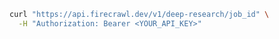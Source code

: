 ```bash
curl "https://api.firecrawl.dev/v1/deep-research/job_id" \
  -H "Authorization: Bearer <YOUR_API_KEY>"
```
